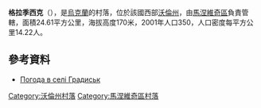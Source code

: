 {{coord|51|22|48|N|25|20|32|E|scale:30000|display=title}}

'''格拉季西克'''（{{lang-uk|Градиськ}}），是[[烏克蘭|烏克蘭]]的村落，位於該國西部[[沃倫州|沃倫州]]，由[[馬涅維奇區|馬涅維奇區]]負責管轄，面積24.61平方公里，海拔高度170米，2001年人口350，人口密度每平方公里14.22人。

==參考資料==
* [http://weather.in.ua/ua/volynskaja/5794 Погода в селі Градиськ] {{Wayback|url=http://weather.in.ua/ua/volynskaja/5794 |date=20111219102223 }}

[[Category:沃倫州村落|Category:沃倫州村落]]
[[Category:馬涅維奇區村落|Category:馬涅維奇區村落]]


{{Volyn-geo-stub}}